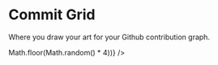 
<Meta title="Components/CommitGrid" />

# Commit Grid

Where you draw your art for your Github contribution graph.

<Canvas>
  <Story name="Commits">
    <CommitGrid
      cells={new Array(350).fill().map(() => Math.floor(Math.random() * 4))}
    />
  </Story>
  <Story name="No commits">
    <CommitGrid />
  </Story>
</Canvas>
